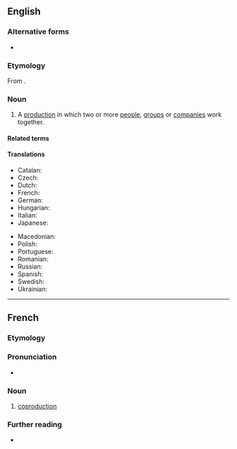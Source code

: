 ==English==
{{wikipedia}}

===Alternative forms===
* {{alter|en|co-production}}

===Etymology===
From {{prefix|en|co|production}}.

===Noun===
{{en-noun}}

# A [[production]] in which two or more [[person|people]], [[group]]s or [[company|companies]] work together.

====Related terms====
{{col4|en
|coproduce
|coproducer
}}

====Translations====
{{trans-top|coproduction}}
* Catalan: {{t|ca|coproducció|f}}
* Czech: {{t|cs|koprodukce|f}}
* Dutch: {{t+|nl|coproductie|f}}
* French: {{t+|fr|coproduction|f}}
* German: {{t|de|Koproduktion|f}}
* Hungarian: {{t|hu|koprodukció}}
* Italian: {{t|it|coproduzione|f}}
* Japanese: {{t-needed|ja}}
{{trans-mid}}
* Macedonian: {{t|mk|копродукција|f}}
* Polish: {{t|pl|koprodukcja|f}}
* Portuguese: {{t-needed|pt}}
* Romanian: {{t+|ro|coproducție|f}}
* Russian: {{t-needed|ru}}
* Spanish: {{t+|es|coproducción|f}}
* Swedish: {{t|sv|samprodukion|c}}
* Ukrainian: {{t-needed|uk}}
{{trans-bottom}}

----

==French==

===Etymology===
{{af|fr|co-|production}}

===Pronunciation===
* {{audio|fr|LL-Q150 (fra)-WikiLucas00-coproduction.wav|Audio}}

===Noun===
{{fr-noun|f}}

# [[#English|coproduction]]

===Further reading===
* {{R:TLFi}}